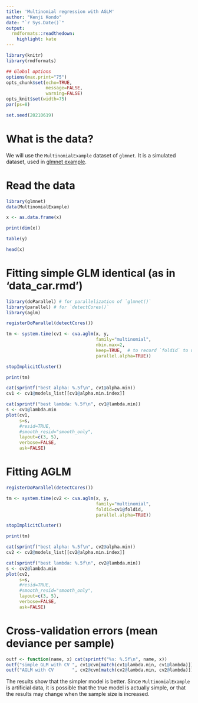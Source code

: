 ```yaml
---
title: 'Multinomial regression with AGLM'
author: "Kenji Kondo"
date: "`r Sys.Date()`"
output:
  rmdformats::readthedown:
    highlight: kate
---
```


```r
library(knitr)
library(rmdformats)

## Global options
options(max.print="75")
opts_chunk$set(echo=TRUE,
               message=FALSE,
               warning=FALSE)
opts_knit$set(width=75)
par(ps=8)

set.seed(20210619)
```


# What is the data?

We will use the `MultinomialExample` dataset of `glmnet`.
It is a simulated dataset, used in [glmnet example](https://glmnet.stanford.edu/articles/glmnet.html#multinomial-regression-family-multinomial-).

# Read the data

```r
library(glmnet)
data(MultinomialExample)

x <- as.data.frame(x)

print(dim(x))
```

```r
table(y)
```

```r
head(x)
```


# Fitting simple GLM identical (as in 'data_car.rmd')

```r
library(doParallel) # for parallelization of `glmnet()`
library(parallel) # for `detectCores()`
library(aglm)

registerDoParallel(detectCores())

tm <- system.time(cv1 <- cva.aglm(x, y,
                                  family="multinomial",
                                  nbin.max=2,
                                  keep=TRUE,  # to record `foldid` to use later
                                  parallel.alpha=TRUE))

stopImplicitCluster()

print(tm)
```

```r
cat(sprintf("best alpha: %.5f\n", cv1@alpha.min))
cv1 <- cv1@models_list[[cv1@alpha.min.index]]

cat(sprintf("best lambda: %.5f\n", cv1@lambda.min))
s <- cv1@lambda.min
plot(cv1,
     s=s,
     #resid=TRUE,
     #smooth_resid="smooth_only",
     layout=c(3, 5),
     verbose=FALSE,
     ask=FALSE)
```


# Fitting AGLM

```r
registerDoParallel(detectCores())

tm <- system.time(cv2 <- cva.aglm(x, y,
                                  family="multinomial",
                                  foldid=cv1@foldid,
                                  parallel.alpha=TRUE))

stopImplicitCluster()

print(tm)
```

```r
cat(sprintf("best alpha: %.5f\n", cv2@alpha.min))
cv2 <- cv2@models_list[[cv2@alpha.min.index]]

cat(sprintf("best lambda: %.5f\n", cv2@lambda.min))
s <- cv2@lambda.min
plot(cv2,
     s=s,
     #resid=TRUE,
     #smooth_resid="smooth_only",
     layout=c(3, 5),
     verbose=FALSE,
     ask=FALSE)
```


# Cross-validation errors (mean deviance per sample)

```r
outf <- function(name, x) cat(sprintf("%s: %.5f\n", name, x))
outf("simple GLM with CV ", cv1@cvm[match(cv1@lambda.min, cv1@lambda)])
outf("AGLM with CV       ", cv2@cvm[match(cv2@lambda.min, cv2@lambda)])
```

The results show that the simpler model is better.
Since `MultinomialExample` is artificial data, it is possible that the true model is actually simple, or that the results may change when the sample size is increased.
